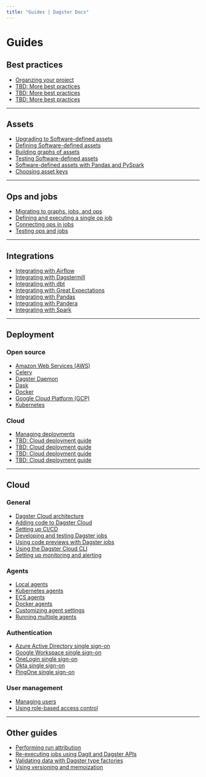 ```yaml
---
title: "Guides | Dagster Docs"
---
```


# Guides

## Best practices

<div class="category-container">
	<div class="category-inner-container">
		<ul class="article-list">
			<li>
				<a href="/guides/dagster/enriching-with-software-defined-assets">Organzing your project</a>
			</li>
			<li>
				<a href="/guides/dagster/software-defined-assets">TBD: More best practices</a>
			</li>
			<li>
				<a href="/guides/dagster/software-defined-assets">TBD: More best practices</a>
			</li>
			<li>
				<a href="/guides/dagster/software-defined-assets">TBD: More best practices</a>
			</li>
		</ul>
	</div>
</div>

---

## Assets

<div class="category-container">
	<div class="category-inner-container">
		<ul class="article-list">
			<li>
				<a href="/guides/dagster/enriching-with-software-defined-assets">Upgrading to Software-defined assets</a>
			</li>
			<li>
				<a href="/guides/assets/defining-an-asset">Defining Software-defined assets</a>
			</li>
			<li>
				<a href="/guides/assets/asset-graph">Building graphs of assets</a>
			</li>
			<li>
				<a href="/guides/assets/testing-assets">Testing Software-defined assets</a>
			</li>
			<li>
				<a href="/guides/dagster/software-defined-assets">Software-defined assets with Pandas and PySpark</a>
			</li>
			<li>
				<a href="/guides/dagster/software-defined-assets">Choosing asset keys</a>
			</li>
		</ul>
	</div>
</div>

---

## Ops and jobs

<div class="category-container">
	<div class="category-inner-container">
		<ul class="article-list">
			<li>
				<a href="/guides/dagster/graph_job_op">Migrating to graphs, jobs, and ops</a>
			</li>
			<li>
				<a href="/guides/ops-jobs/single-op-job">Defining and executing a single op job</a>
			</li>
			<li>
				<a href="/guides/ops-jobs/connecting-ops">Connecting ops in jobs</a>
			</li>
			<li>
				<a href="/guides/ops-jobs/testable">Testing ops and jobs</a>
			</li>
		</ul>
	</div>
</div>

---

## Integrations

<div class="category-container">
	<div class="category-inner-container">
		<ul class="article-list">
			<li>
				<a href="/integrations/airflow">Integrating with Airflow</a>
			</li>
			<li>
				<a href="/integrations/dagstermill">Integrating with Dagstermill</a>
			</li>
			<li>
				<a href="/integrations/dbt">Integrating with dbt</a>
			</li>
			<li>
				<a href="/integrations/great-expectations">Integrating with Great Expectations</a>
			</li>
			<li>
				<a href="/integrations/pandas">Integrating with Pandas</a>
			</li>
			<li>
				<a href="/integrations/pandera">Integrating with Pandera</a>
			</li>
			<li>
				<a href="/integrations/spark">Integrating with Spark</a>
			</li>
		</ul>
	</div>
</div>

---

## Deployment

### Open source

<div class="category-container">
	<div class="category-inner-container">
		<ul class="article-list">
			<li>
				<a href="/guides/deployment/aws">Amazon Web Services (AWS)</a>
			</li>
			<li>
				<a href="/guides/deployment/celery">Celery</a>
			</li>
			<li>
				<a href="/guides/deployment/dagster-daemon">Dagster Daemon</a>
			</li>
			<li>
				<a href="/guides/deployment/dask">Dask</a>
			</li>
			<li>
				<a href="/guides/deployment/docker">Docker</a>
			</li>
			<li>
				<a href="/guides/deployment/gcp">Google Cloud Platform (GCP)</a>
			</li>
			<li>
				<a href="/guides/deployment/kubernetes">Kubernetes</a>
			</li>
		</ul>
	</div>
</div>

### Cloud

<div class="category-container">
	<div class="category-inner-container">
		<ul class="article-list">
			<li>
				<a href="/guides/cloud">Managing deployments</a>
			</li>
			<li>
				<a href="/integrations/dagstermill">TBD: Cloud deployment guide</a>
			</li>
			<li>
				<a href="/integrations/dbt">TBD: Cloud deployment guide</a>
			</li>
			<li>
				<a href="/integrations/great-expectations">TBD: Cloud deployment guide</a>
			</li>
			<li>
				<a href="/integrations/pandas">TBD: Cloud deployment guide</a>
			</li>
		</ul>
	</div>
</div>

---

## Cloud

### General

<div class="category-container">
	<div class="category-inner-container">
		<ul class="article-list">
			<li>
				<a href="/guides/cloud/authentication">Dagster Cloud architecture</a>
			</li>
			<li>
				<a href="/guides/cloud/authentication">Adding code to Dagster Cloud</a>
			</li>
			<li>
				<a href="/guides/cloud/authentication">Setting up CI/CD</a>
			</li>
			<li>
				<a href="/guides/cloud/authentication">Developing and testing Dagster jobs</a>
			</li>
			<li>
				<a href="/guides/cloud/authentication">Using code previews with Dagster jobs</a>
			</li>
			<li>
				<a href="/guides/cloud/authentication">Using the Dagster Cloud CLI</a>
			</li>
			<li>
				<a href="/guides/cloud/authentication">Setting up monitoring and alerting</a>
			</li>
		</ul>
	</div>
</div>

### Agents

<div class="category-container">
	<div class="category-inner-container">
		<ul class="article-list">
			<li>
				<a href="/guides/cloud/authentication">Local agents</a>
			</li>
			<li>
				<a href="/guides/cloud/authentication">Kubernetes agents</a>
			</li>
			<li>
				<a href="/guides/cloud/authentication">ECS agents</a>
			</li>
			<li>
				<a href="/guides/cloud/authentication">Docker agents</a>
			</li>
			<li>
				<a href="/guides/cloud/authentication">Customizing agent settings</a>
			</li>
			<li>
				<a href="/guides/cloud/authentication">Running multiple agents</a> <Experimental />
			</li>
		</ul>
	</div>
</div>

### Authentication

<div class="category-container">
	<div class="category-inner-container">
		<ul class="article-list">
			<li>
				<a href="/guides/cloud/authentication">Azure Active Directory single sign-on</a>
			</li>
			<li>
				<a href="/guides/cloud/authentication">Google Workspace single sign-on</a>
			</li>
			<li>
				<a href="/guides/cloud/authentication">OneLogin single sign-on</a>
			</li>
			<li>
				<a href="/guides/cloud/authentication">Okta single sign-on</a>
			</li>
			<li>
				<a href="/guides/cloud/authentication">PingOne single sign-on</a>
			</li>
		</ul>
	</div>
</div>

### User management

<div class="category-container">
	<div class="category-inner-container">
		<ul class="article-list">
			<li>
				<a href="/guides/cloud/authentication">Managing users</a>
			</li>
			<li>
				<a href="/guides/cloud/authentication">Using role-based access control</a>
			</li>
		</ul>
	</div>
</div>

---

## Other guides

<div class="category-container">
	<div class="category-inner-container">
		<ul class="article-list">
			<li>
				<a href="/guides/dagster/run-attribution">Performing run attribution</a>
			</li>
			<li>
				<a href="/guides/dagster/re-execution">Re-executing jobs using Dagit and Dagster APIs</a>
			</li>
			<li>
				<a href="/guides/dagster/dagster_type_factories">Validating data with Dagster type factories</a>
			</li>
			<li>
				<a href="/guides/dagster/memoization">Using versioning and memoization</a> <Experimental />
			</li>
		</ul>
	</div>
</div>